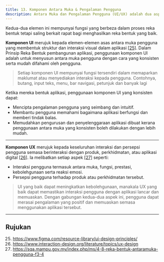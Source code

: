 ```yaml
---
title: 13. Komponen Antara Muka & Pengalaman Pengguna
description: Antara Muka dan Pengalaman Pengguna (UI/UX) adalah dua aspek penting dalam reka bentuk perisian atau aplikasi
---
```


Kedua-dua elemen ini mempunyai fungsi yang berbeza dalam proses reka bentuk tetapi saling berkait rapat bagi menghasilkan reka bentuk yang baik.

**Komponen UI** merujuk kepada elemen-elemen asas antara muka pengguna yang membentuk struktur dan interaksi visual dalam aplikasi [[25]](https://www.figma.com/resource-library/ui-design-principles/). Dalam Prinsip Reka Bentuk pembangunan aplikasi, penggunaan komponen UI adalah untuk menyusun antara muka pengguna dengan cara yang konsisten serta mudah difahami oleh pengguna.

> Setiap komponen UI mempunyai fungsi tersendiri dalam memaparkan maklumat atau menyediakan interaksi kepada pengguna. Contohnya, butang, input teks, menu, bar navigasi, petunjuk dan banyak lagi

Ketika mereka bentuk aplikasi, penggunaan komponen UI yang konsisten dapat:

- Mencipta pengalaman pengguna yang seimbang dan intuitif.
- Membantu pengguna memahami bagaimana aplikasi berfungsi dan memberi tindak balas.
- Memudahkan pengurusan dan penyelenggaraan aplikasi dibuat kerana penggunaan antara muka yang konsisten boleh dilakukan dengan lebih mudah.

---

**Komponen UX** merujuk kepada keseluruhan interaksi dan persepsi pengguna semasa berinteraksi dengan produk, perkhidmatan, atau aplikasi digital [[26]](https://www.interaction-design.org/literature/topics/ux-design). Ia melibatkan setiap aspek [[27]](https://sqa.mampu.gov.my/index.php/ms/4-8-reka-bentuk-antaramuka-pengguna-f3-4) seperti:

- Interaksi pengguna termasuk antara muka, fungsi, prestasi, kebolehgunaan serta reaksi emosi.
- Persepsi pengguna terhadap produk atau perkhidmatan tersebut.

> UI yang baik dapat meningkatkan kebolehgunaan, manakala UX yang baik dapat memastikan interaksi pengguna dengan aplikasi lancar dan memuaskan. Dengan gabungan kedua-dua aspek ini, pengguna dapat merasai pengalaman yang positif dan memuaskan semasa menggunakan aplikasi tersebut.

---

## Rujukan

25. https://www.figma.com/resource-library/ui-design-principles/
26. https://www.interaction-design.org/literature/topics/ux-design
27. https://sqa.mampu.gov.my/index.php/ms/4-8-reka-bentuk-antaramuka-pengguna-f3-4
